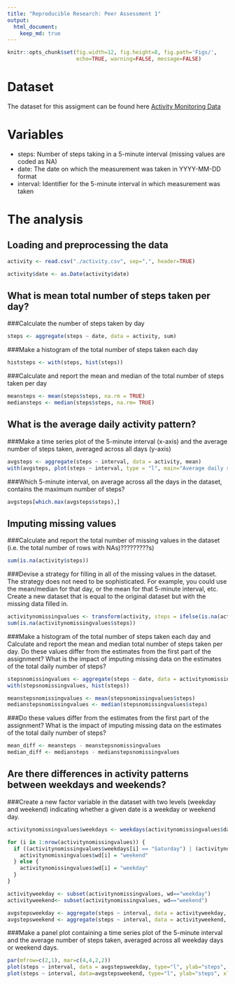```yaml
---
title: "Reproducible Research: Peer Assessment 1"
output: 
  html_document:
    keep_md: true
---
```


```r
knitr::opts_chunk$set(fig.width=12, fig.height=8, fig.path='Figs/',
                      echo=TRUE, warning=FALSE, message=FALSE)
```

# Dataset

The dataset for this assigment can be found here [Activity Monitoring Data](https://d396qusza40orc.cloudfront.net/repdata%2Fdata%2Factivity.zip)

# Variables
- steps: Number of steps taking in a 5-minute interval (missing values are coded as NA)
- date: The date on which the measurement was taken in YYYY-MM-DD format
- interval: Identifier for the 5-minute interval in which measurement was taken

# The analysis

## Loading and preprocessing the data

```r
activity <- read.csv("./activity.csv", sep=",", header=TRUE)
```

```r
activity$date <- as.Date(activity$date)
```

## What is mean total number of steps taken per day?

###Calculate the number of steps taken by day
```r
steps <- aggregate(steps ~ date, data = activity, sum)
```

###Make a histogram of the total number of steps taken each day
```r
histsteps <- with(steps, hist(steps))
```

###Calculate and report the mean and median of the total number of steps taken per day
```r
meansteps <- mean(steps$steps, na.rm = TRUE)
mediansteps <- median(steps$steps, na.rm= TRUE)
```

## What is the average daily activity pattern?

###Make a time series plot of the 5-minute interval (x-axis) and the average number of steps taken, averaged across all days (y-axis)
```r
avgsteps <- aggregate(steps ~ interval, data = activity, mean)
with(avgsteps, plot(steps ~ interval, type = "l", main="Average daily steps"))
```

###Which 5-minute interval, on average across all the days in the dataset, contains the maximum number of steps?
```r
avgsteps[which.max(avgsteps$steps),]
```

## Imputing missing values

###Calculate and report the total number of missing values in the dataset (i.e. the total number of rows with NAs)?????????s)
```r
sum(is.na(activity$steps))
```

###Devise a strategy for filling in all of the missing values in the dataset. The strategy does not need to be sophisticated. For example, you could use the mean/median for that day, or the mean for that 5-minute interval, etc. Create a new dataset that is equal to the original dataset but with the missing data filled in.
```r
activitynomissingvalues <- transform(activity, steps = ifelse(is.na(activity$steps), avgsteps$steps[match(activity$interval, avgsteps$interval)], activity$steps))
sum(is.na(activitynomissingvalues$steps))
```

###Make a histogram of the total number of steps taken each day and Calculate and report the mean and median total number of steps taken per day. Do these values differ from the estimates from the first part of the assignment? What is the impact of imputing missing data on the estimates of the total daily number of steps?
```r
stepsnomissingvalues <- aggregate(steps ~ date, data = activitynomissingvalues, sum)
with(stepsnomissingvalues, hist(steps))

meanstepsnomissingvalues <- mean(stepsnomissingvalues$steps)
medianstepsnomissingvalues <- median(stepsnomissingvalues$steps)
```

###Do these values differ from the estimates from the first part of the assignment? What is the impact of imputing missing data on the estimates of the total daily number of steps?
```r
mean_diff <- meansteps - meanstepsnomissingvalues
median_diff <- mediansteps - medianstepsnomissingvalues
```

## Are there differences in activity patterns between weekdays and weekends?

###Create a new factor variable in the dataset with two levels (weekday and weekend) indicating whether a given date is a weekday or weekend day.

```r
activitynomissingvalues$weekdays <- weekdays(activitynomissingvalues$date)

for (i in 1:nrow(activitynomissingvalues)) {
  if ((activitynomissingvalues$weekdays[i] == "Saturday") | (activitynomissingvalues$weekdays[i] == "Sunday")) {
    activitynomissingvalues$wd[i] = "weekend"
  } else {
    activitynomissingvalues$wd[i] = "weekday"
  }
}

activityweekday <- subset(activitynomissingvalues, wd=="weekday")
activityweekend<- subset(activitynomissingvalues, wd=="weekend")

avgstepsweekday <- aggregate(steps ~ interval, data = activityweekday, mean)
avgstepsweekend <- aggregate(steps ~ interval, data = activityweekend, mean)
```

###Make a panel plot containing a time series plot of the 5-minute interval and the average number of steps taken, averaged across all weekday days or weekend days. 

```r
par(mfrow=c(2,1), mar=c(4,4,2,2))
plot(steps ~ interval, data = avgstepsweekday, type="l", ylab="steps", xlab="interval", main="Activity pattern on weekdays")
plot(steps ~ interval, data=avgstepsweekend, type="l", ylab="steps", xlab="interval", main="Activity pattern on weekends")
```


